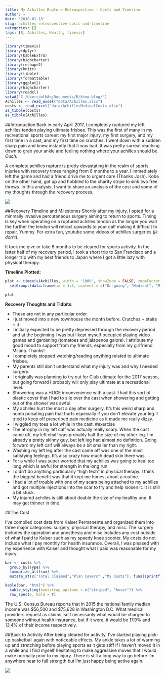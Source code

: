 ```yaml
---
title: My Achilles Rupture Retrospective - Costs and Timeline
author: ~
date: '2018-01-18'
slug: achilles-retrospective-costs-and-timeline
categories: []
tags: [R, Achilles, Health, timevis]
---
```


```r
library(timevis)
library(dplyr)
library(kableExtra)
library(highcharter)
library(reshape2)
library(knitr)
library(tibble)
library(formattable)
library(ggplot2)
library(highcharter)
library(readxl)
setwd("C:/Users/mlk8q/Documents/R/khoo-blog/")
Achilles <- read_excel("data/Achilles.xlsx")
costs <- read_excel("data/AchillesMedicalCosts.xlsx")
as_tibble(costs)
as_tibble(Achilles)
```

##Introduction
Back in early April 2017, I completely ruptured my left achilles tendon playing ultimate frisbee. This was the first of many in my recreational sports career: my first major injury, my first surgery, and my first time in a cast, and my first time on crutches. I went down with a sudden sharp pain and knew instantly that it was bad. It was pretty surreal reaching down to grab your ankle and feeling nothing where your achilles should be. *Ouch*.

A complete achilles rupture is pretty devastating in the realm of sports injuries with recovery times ranging from 6 months to a year. I immediately left the game and had a friend drive me to urgent care (Thanks Josh). Kobe on the other hand, got up and hobbled to the charity stripe to sink two free throws. In this analysis, I want to share an analysis of the cost and some of my thoughts through the recovery process.

![](https://media.giphy.com/media/EA90NDRlZIUzm/giphy.gif)

##Recovery Timeline and Milestones
Shortly after my injury, I opted for a minmally invasive percutaneous surgery aiming to return to sports. Timing is key when operating on a ruptured achilles tendon as the longer you wait the further the tendon will retract upwards to your calf making it difficult to repair. Yummy. For extra fun, youtube some videos of achilles surgeries (*jk don't*).

It took me give or take 8 months to be cleared for sports activity. In the latter half of my recovery period, I took a short trip to San Francisco and a longer trip with my best friends to Japan where I got a little lazy with physical therapy.

**Timeline Plotted:**
```r
plot <- timevis(Achilles, width = '100%', showZoom = FALSE, zoomFactor = 0.1, groups = data.frame(id = 1:3, content = c("G1", "G2", "G3"))) %>%
  setGroups(data.frame(id = 1:3, content = c("On-going", "Medical", "Milestones")))

plot
```
  
    
    

**Recovery Thoughts and Tidbits:**

* These are not in any particular order.
* I just moved into a new townhouse the month before. Crutches + stairs = :(.
* I initially expected to be pretty depressed through the recovery period and at the beginning I was but I kept myself occupied playing video games and gardening (tomatoes and jalapenos galore). I attribute my good mood to support from my friends, especially from my girlfriend, Milana. Thanks!
* I completely stopped watching/reading anything related to ultimate frisbee.
* My parents still don't understand what my injury was and why I needed surgery.
* I originally was planning to try out for Club ultimate for the 2017 season, but going forward I probably will only play ultimate at a recreational level.
* Showering was a HUGE inconvenience with a cast. I had this sort of plastic cover that I had to slip over the cast when showering and getting out of the shower was awful.
* My achilles hurt the most a day after surgery. It's this weird sharp and numb pulsating pain that hurts especially if you don't elevate your leg. I tried to keep off prescribed pain medicine as it made me really dizzy.
* I wiggled my toes a lot while in the cast. #exercise
* The atrophy in my left calf was actually really scary. When the cast came off, my left chalf was probably half the size of my other leg. I'm already a pretty skinny guy, but left leg had almost no definition. Going forward my left calf will always be a bit smaller than my right.
* Washing my left leg after the cast came off was one of the most satisfying feelings. It's also crazy how much dead skin there was.
* For a while I was super worried that my achilles was going to heal too long which is awful for strength in the long run.
* I didn't do anything particularly "high tech" in physical therapy. I think the biggest benefit was that it kept me honest about a routine.
* I had a lot of trouble with one of my scars being attached to my achilles and got multiple injections into the scar to try and help loosen it. It is still a bit stuck.
* My injured achilles is still about double the size of my healthy one. It may get thinner in time.


##The Cost

I've compiled cost data from Kaiser Permanente and organized them into three major categories: surgery, physical therapy, and misc. The surgery includes the operation and anesthesia and misc includes any cost outside of what I paid to Kaiser such as my speedy knee scooter.  My costs do not include what I pay monthly for health insurance. Overall, I was pleased with my experience with Kaiser and thought what I paid was reasonable for my injury.

```r
bar <- costs %>%
  group_by(Type) %>%
  summarize_all(sum) %>%
  mutate_at(c("Total Claimed","Plan Covers" ,"My Costs"), funs(sprintf("$%.2f",.)))

kable(bar, "html") %>%
  kable_styling(bootstrap_options = c("striped", "hover")) %>%
  row_spec(5, bold = T)
```
The U.S. Census Bureau reports that in 2015 the national family median income was $56,500 and $75,628 in Washington D.C. What medical providers request as claims isn't necessarily what would be charged to someone without health insurance, but if it were, it would be 17.9% and 13.4% of their income respectively. 

##Back to Activity
After being cleared for activity, I've started playing pick-up basketball again with noticeable effects. My ankle takes a lot of warming up and stretching before playing sports as it gets stiff if I haven't moved it in a while and I find myself hesitating to make aggressive moves that I would make normally prior to my injury. There is still a long way to go before I'm anywhere near to full strength but I'm just happy being active again.

![](https://media.giphy.com/media/n7pauGsSQXeWk/giphy.gif)